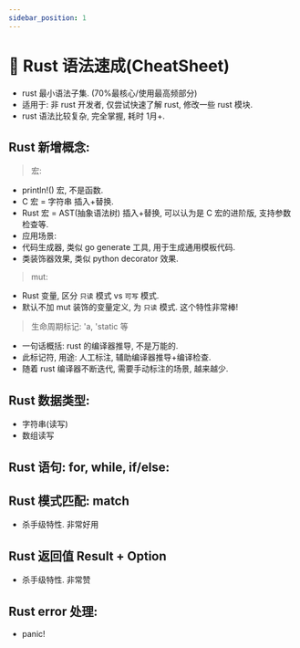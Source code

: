 ```yaml
---
sidebar_position: 1
---
```


# 💖 Rust 语法速成(CheatSheet)

- rust 最小语法子集. (70%最核心/使用最高频部分)
- 适用于: 非 rust 开发者, 仅尝试快速了解 rust, 修改一些 rust 模块.
- rust 语法比较复杂, 完全掌握, 耗时 1月+.




## Rust 新增概念:

> 宏:

- println!() 宏, 不是函数.
- C 宏 = 字符串 插入+替换.
- Rust 宏 = AST(抽象语法树) 插入+替换, 可以认为是 C 宏的进阶版, 支持参数检查等.
- 应用场景:
- 代码生成器, 类似 go generate 工具, 用于生成通用模板代码.
- 类装饰器效果, 类似 python decorator 效果.

> mut:

- Rust 变量, 区分 `只读` 模式 vs `可写` 模式.
- 默认不加 mut 装饰的变量定义, 为 `只读` 模式. 这个特性非常棒!

> 生命周期标记: 'a, 'static 等

- 一句话概括: rust 的编译器推导, 不是万能的.
- 此标记符, 用途: 人工标注, 辅助编译器推导+编译检查.
- 随着 rust 编译器不断迭代, 需要手动标注的场景, 越来越少.

## Rust 数据类型:

- 字符串(读写)
- 数组读写

## Rust 语句: for, while, if/else:


## Rust 模式匹配: match

- 杀手级特性. 非常好用


## Rust 返回值 Result + Option

- 杀手级特性. 非常赞


## Rust error 处理:

- panic!




